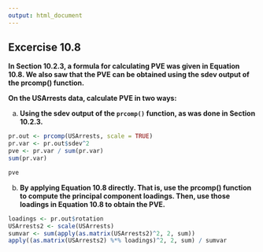 ```yaml
---
output: html_document
---
```


## Excercise 10.8

__In Section 10.2.3, a formula for calculating PVE was given in Equation 10.8. We also saw that the PVE can be obtained using the sdev output of the prcomp() function.__

__On the USArrests data, calculate PVE in two ways:__

a. __Using the sdev output of the `prcomp()` function, as was done in Section 10.2.3.__

```r
pr.out <- prcomp(USArrests, scale = TRUE)
pr.var <- pr.out$sdev^2
pve <- pr.var / sum(pr.var)
sum(pr.var)
```
```r
pve
```


b. __By applying Equation 10.8 directly. That is, use the prcomp() function to compute the principal component loadings. Then, use those loadings in Equation 10.8 to obtain the PVE.__

```r
loadings <- pr.out$rotation
USArrests2 <- scale(USArrests)
sumvar <- sum(apply(as.matrix(USArrests2)^2, 2, sum))
apply((as.matrix(USArrests2) %*% loadings)^2, 2, sum) / sumvar
```

